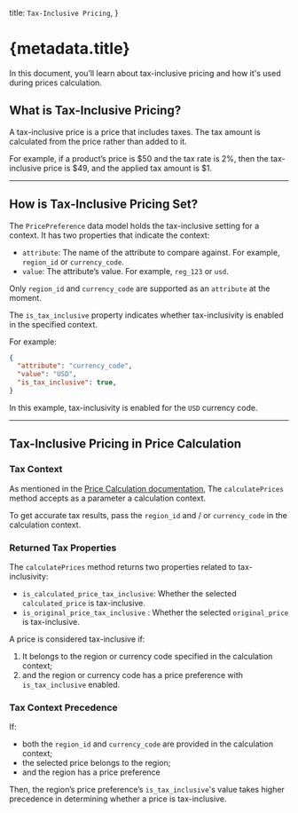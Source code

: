   title: `Tax-Inclusive Pricing`,
}

# {metadata.title}

In this document, you’ll learn about tax-inclusive pricing and how it's used during prices calculation.

## What is Tax-Inclusive Pricing?

A tax-inclusive price is a price that includes taxes. The tax amount is calculated from the price rather than added to it.

For example, if a product’s price is $50 and the tax rate is 2%, then the tax-inclusive price is $49, and the applied tax amount is $1.

---

## How is Tax-Inclusive Pricing Set?

The `PricePreference` data model holds the tax-inclusive setting for a context. It has two properties that indicate the context:

- `attribute`: The name of the attribute to compare against. For example, `region_id` or `currency_code`.
- `value`: The attribute’s value. For example, `reg_123` or `usd`.

<Note>

Only `region_id` and `currency_code` are supported as an `attribute` at the moment.

</Note>

The `is_tax_inclusive` property indicates whether tax-inclusivity is enabled in the specified context.

For example:

```json
{
  "attribute": "currency_code",
  "value": "USD",
  "is_tax_inclusive": true,
}
```

In this example, tax-inclusivity is enabled for the `USD` currency code.

---

## Tax-Inclusive Pricing in Price Calculation

### Tax Context

As mentioned in the [Price Calculation documentation](../price-calculation/page.mdx#calculation-context), The `calculatePrices` method accepts as a parameter a calculation context.

To get accurate tax results, pass the `region_id` and / or `currency_code` in the calculation context.

### Returned Tax Properties

The `calculatePrices` method returns two properties related to tax-inclusivity:

- `is_calculated_price_tax_inclusive`: Whether the selected `calculated_price` is tax-inclusive.
- `is_original_price_tax_inclusive` : Whether the selected `original_price` is tax-inclusive.

A price is considered tax-inclusive if:

1. It belongs to the region or currency code specified in the calculation context;
2. and the region or currency code has a price preference with `is_tax_inclusive` enabled.

### Tax Context Precedence

If:

- both the `region_id` and `currency_code` are provided in the calculation context;
- the selected price belongs to the region;
- and the region has a price preference

Then, the region’s price preference’s `is_tax_inclusive`'s value takes higher precedence in determining whether a price is tax-inclusive.
